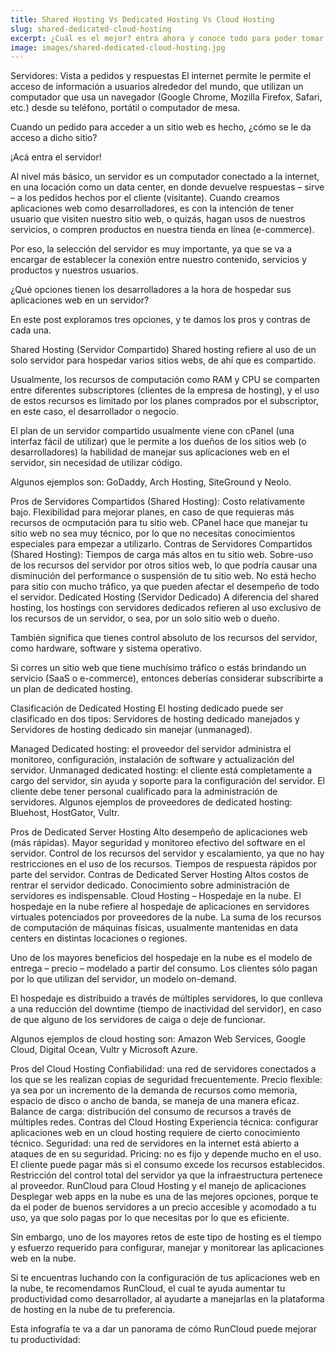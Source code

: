 ```yaml
---
title: Shared Hosting Vs Dedicated Hosting Vs Cloud Hosting
slug: shared-dedicated-cloud-hosting
excerpt: ¿Cuál es el mejor? entra ahora y conoce todo para poder tomar la mejor decisión
image: images/shared-dedicated-cloud-hosting.jpg
---
```

Servidores: Vista a pedidos y respuestas
El internet permite le permite el acceso de información a usuarios alrededor del mundo, que utilizan un computador que usa un navegador (Google Chrome, Mozilla Firefox, Safari, etc.) desde su teléfono, portátil o computador de mesa.

Cuando un pedido para acceder a un sitio web es hecho, ¿cómo se le da acceso a dicho sitio?

¡Acá entra el servidor!

Al nivel más básico, un servidor es un computador conectado a la internet, en una locación como un data center, en donde devuelve respuestas – sirve – a los pedidos hechos por el cliente (visitante). Cuando creamos aplicaciones web como desarrolladores, es con la intención de tener usuario que visiten nuestro sitio web, o quizás, hagan usos de nuestros servicios, o compren productos en nuestra tienda en línea (e-commerce).

Por eso, la selección del servidor es muy importante, ya que se va a encargar de establecer la conexión entre nuestro contenido, servicios y productos y nuestros usuarios.

¿Qué opciones tienen los desarrolladores a la hora de hospedar sus aplicaciones web en un servidor?

En este post exploramos tres opciones, y te damos los pros y contras de cada una.

Shared Hosting (Servidor Compartido)
Shared hosting refiere al uso de un solo servidor para hospedar varios sitios webs, de ahí que es compartido.

Usualmente, los recursos de computación como RAM y CPU se comparten entre diferentes subscriptores (clientes de la empresa de hosting), y el uso de estos recursos es limitado por los planes comprados por el subscriptor, en este caso, el desarrollador o negocio.

El plan de un servidor compartido usualmente viene con cPanel (una interfaz fácil de utilizar) que le permite a los dueños de los sitios web (o desarrolladores) la habilidad de manejar sus aplicaciones web en el servidor, sin necesidad de utilizar código.

Algunos ejemplos son: GoDaddy, Arch Hosting, SiteGround y Neolo.

Pros de Servidores Compartidos (Shared Hosting):
Costo relativamente bajo.
Flexibilidad para mejorar planes, en caso de que requieras más recursos de ocmputación para tu sitio web.
CPanel hace que manejar tu sitio web no sea muy técnico, por lo que no necesitas conocimientos especiales para empezar a utilizarlo.
Contras de Servidores Compartidos (Shared Hosting):
Tiempos de carga más altos en tu sitio web.
Sobre-uso de los recursos del servidor por otros sitios web, lo que podría causar una disminución del performance o suspensión de tu sitio web.
No está hecho para sitio con mucho tráfico, ya que pueden afectar el desempeño de todo el servidor.
Dedicated Hosting (Servidor Dedicado)
A diferencia del shared hosting, los hostings con servidores dedicados refieren al uso exclusivo de los recursos de un servidor, o sea, por un solo sitio web o dueño.

También significa que tienes control absoluto de los recursos del servidor, como hardware, software y sistema operativo.

Si corres un sitio web que tiene muchísimo tráfico o estás brindando un servicio (SaaS o e-commerce), entonces deberías considerar subscribirte a un plan de dedicated hosting.

Clasificación de Dedicated Hosting
El hosting dedicado puede ser clasificado en dos tipos: Servidores de hosting dedicado manejados y Servidores de hosting dedicado sin manejar (unmanaged).

Managed Dedicated hosting: el proveedor del servidor administra el monitoreo, configuración, instalación de software y actualización del servidor.
Unmanaged dedicated hosting: el cliente está completamente a cargo del servidor, sin ayuda y soporte para la configuración del servidor. El cliente debe tener personal cualificado para la administración de servidores.
Algunos ejemplos de proveedores de dedicated hosting: Bluehost, HostGator, Vultr.

Pros de Dedicated Server Hosting
Alto desempeño de aplicaciones web (más rápidas).
Mayor seguridad y monitoreo efectivo del software en el servidor.
Control de los recursos del servidor y escalamiento, ya que no hay restricciones en el uso de los recursos.
Tiempos de respuesta rápidos por parte del servidor.
Contras de Dedicated Server Hosting
Altos costos de rentrar el servidor dedicado.
Conocimiento sobre administración de servidores es indispensable.
Cloud Hosting – Hospedaje en la nube.
El hospedaje en la nube refiere al hospedaje de aplicaciones en servidores virtuales potenciados por proveedores de la nube. La suma de los recursos de computación de máquinas físicas, usualmente mantenidas en data centers en distintas locaciones o regiones.

Uno de los mayores beneficios del hospedaje en la nube es el modelo de entrega – precio – modelado a partir del consumo. Los clientes sólo pagan por lo que utilizan del servidor, un modelo on-demand.

El hospedaje es distribuido a través de múltiples servidores, lo que conlleva a una reducción del downtime (tiempo de inactividad del servidor), en caso de que alguno de los servidores de caiga o deje de funcionar.

Algunos ejemplos de cloud hosting son: Amazon Web Services, Google Cloud, Digital Ocean, Vultr y Microsoft Azure.

Pros del Cloud Hosting
Confiabilidad: una red de servidores conectados a los que se les realizan copias de seguridad frecuentemente.
Precio flexible: ya sea por un incremento de la demanda de recursos como memoria, espacio de disco o ancho de banda, se maneja de una manera eficaz.
Balance de carga: distribución del consumo de recursos a través de múltiples redes.
Contras del Cloud Hosting
Experiencia técnica: configurar aplicaciones web en un cloud hosting requiere de cierto conocimiento técnico.
Seguridad: una red de servidores en la internet está abierto a ataques de en su seguridad.
Pricing: no es fijo y depende mucho en el uso. El cliente puede pagar más si el consumo excede los recursos establecidos.
Restricción del control total del servidor ya que la infraestructura pertenece al proveedor.
RunCloud para Cloud Hosting y el manejo de aplicaciones
Desplegar web apps en la nube es una de las mejores opciones, porque te da el poder de buenos servidores a un precio accesible y acomodado a tu uso, ya que solo pagas por lo que necesitas por lo que es eficiente.

Sin embargo, uno de los mayores retos de este tipo de hosting es el tiempo y esfuerzo requerido para configurar, manejar y monitorear las aplicaciones web en la nube.

Si te encuentras luchando con la configuración de tus aplicaciones web en la nube, te recomendamos RunCloud, el cual te ayuda aumentar tu productividad como desarrollador, al ayudarte a manejarlas en la plataforma de hosting en la nube de tu preferencia.

Esta infografía te va a dar un panorama de cómo RunCloud puede mejorar tu productividad:
